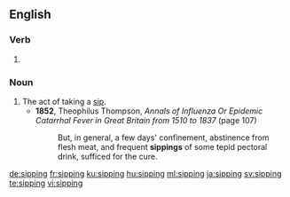 ==English==

===Verb===
{{head|en|present participle}}

# {{present participle of|sip|lang=en|nocat=1}}

===Noun===
{{en-noun}}

# The act of taking a [[sip]].
#* '''1852''', Theophilus Thompson, ''Annals of Influenza Or Epidemic Catarrhal Fever in Great Britain from 1510 to 1837'' (page 107)
#*: But, in general, a few days' confinement, abstinence from flesh meat, and frequent '''sippings''' of some tepid pectoral drink, sufficed for the cure.

[[de:sipping]]
[[fr:sipping]]
[[ku:sipping]]
[[hu:sipping]]
[[ml:sipping]]
[[ja:sipping]]
[[sv:sipping]]
[[te:sipping]]
[[vi:sipping]]